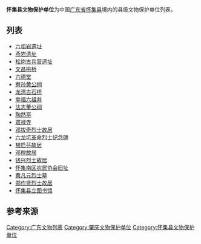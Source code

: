 '''怀集县文物保护单位'''为中国[[广东省|广东省]][[怀集县|怀集县]]境内的县级文物保护单位列表。

== 列表 ==
* [[六祖岩遗址|六祖岩遗址]]
* [[燕岩遗址|燕岩遗址]]
* [[松岗古兵营遗址|松岗古兵营遗址]]
* [[文昌拱桥|文昌拱桥]]
* [[六德堂|六德堂]]
* [[宥孙黄公祠|宥孙黄公祠]]
* [[龙湾古石桥|龙湾古石桥]]
* [[幸福六祖井|幸福六祖井]]
* [[法志董公祠|法志董公祠]]
* [[陶然亭|陶然亭]]
* [[双禄寺|双禄寺]]
* [[邓拔奇烈士故居|邓拔奇烈士故居]]
* [[六龙坑革命烈士纪念碑|六龙坑革命烈士纪念碑]]
* [[植启芬故居|植启芬故居]]
* [[邓傥故居|邓傥故居]]
* [[钱兴烈士故居|钱兴烈士故居]]
* [[怀集南区农民协会旧址|怀集南区农民协会旧址]]
* [[黄凡元烈士墓|黄凡元烈士墓]]
* [[郑作贤烈士故居|郑作贤烈士故居]]
* [[怀集县立图书馆|怀集县立图书馆]]

== 参考来源 ==
<references />

{{肇庆}}
{{广东全国重点文物保护单位}}
{{肇庆市境内的广东省文物保护单位}}
{{广东文保}}

[[Category:广东文物列表|Category:广东文物列表]]
[[Category:肇庆文物保护单位|Category:肇庆文物保护单位]]
[[Category:怀集县文物保护单位|Category:怀集县文物保护单位]]